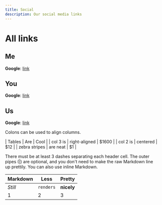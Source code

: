 ```yaml
---
title: Social
description: Our social media links
---
```


# All links

## Me

**Google**: [link](https://google.de "Just Google")

## You

**Google**: [link](https://google.de "Still just Google")

## Us

**Google**: [link](https://google.com "Other Google, but still Google")

Colons can be used to align columns.

| Tables        | Are           | Cool  |
| col 3 is      | right-aligned | $1600 |
| col 2 is      | centered      |   $12 |
| zebra stripes | are neat      |    $1 |

There must be at least 3 dashes separating each header cell.
The outer pipes (|) are optional, and you don't need to make the 
raw Markdown line up prettily. You can also use inline Markdown.

Markdown | Less | Pretty
--- | --- | ---
*Still* | `renders` | **nicely**
1 | 2 | 3

